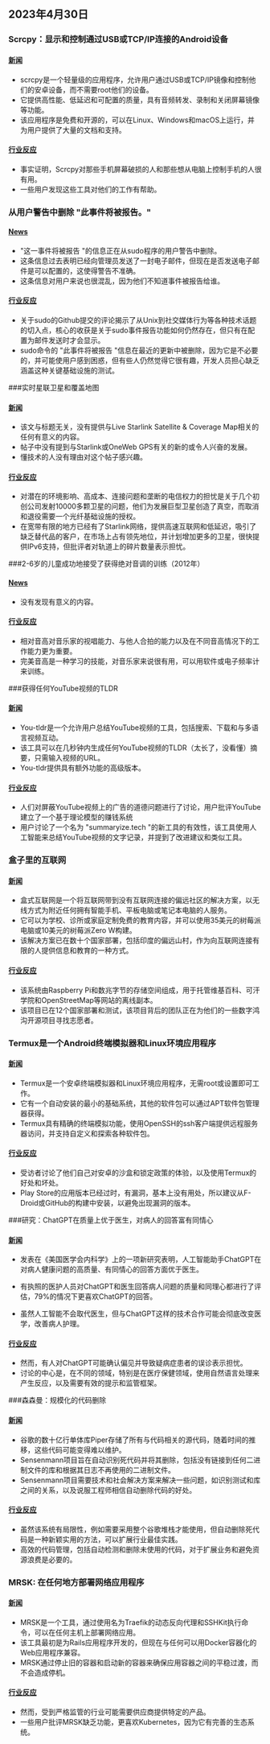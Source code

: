 

<CallToAction />

<Steps>

## 2023年4月30日

### Scrcpy：显示和控制通过USB或TCP/IP连接的Android设备

#### [新闻](https://github.com/Genymobile/scrcpy)

- scrcpy是一个轻量级的应用程序，允许用户通过USB或TCP/IP镜像和控制他们的安卓设备，而不需要root他们的设备。
- 它提供高性能、低延迟和可配置的质量，具有音频转发、录制和关闭屏幕镜像等功能。
- 该应用程序是免费和开源的，可以在Linux、Windows和macOS上运行，并为用户提供了大量的文档和支持。

#### [行业反应](http://news.ycombinator.com/item?id=35749366)

- 事实证明，Scrcpy对那些手机屏幕破损的人和那些想从电脑上控制手机的人很有用。
- 一些用户发现这些工具对他们的工作有帮助。

### 从用户警告中删除 "此事件将被报告。"

#### [News](https://github.com/sudo-project/sudo/commit/6aa320c96a37613663e8de4c275bd6c490466b01)

- "这一事件将被报告 "的信息正在从sudo程序的用户警告中删除。
- 这条信息过去表明已经向管理员发送了一封电子邮件，但现在是否发送电子邮件是可以配置的，这使得警告不准确。
- 这条信息对用户来说也很混乱，因为他们不知道事件被报告给谁。

#### [行业反应](http://news.ycombinator.com/item?id=35752237)

- 关于sudo的Github提交的评论揭示了从Unix到社交媒体行为等各种技术话题的切入点，核心的收获是关于sudo事件报告功能如何仍然存在，但只有在配置为邮件发送时才会显示。
- sudo命令的 "此事件将被报告 "信息在最近的更新中被删除，因为它是不必要的，并可能使用户感到困惑，但有些人仍然觉得它很有趣，开发人员担心缺乏涵盖这种关键基础设施的测试。

###实时星联卫星和覆盖地图

#### [新闻](https://satellitemap.space/)

- 该文与标题无关，没有提供与Live Starlink Satellite & Coverage Map相关的任何有意义的内容。
- 帖子中没有提到与Starlink或OneWeb GPS有关的新的或令人兴奋的发展。
- 懂技术的人没有理由对这个帖子感兴趣。

#### [行业反应](http://news.ycombinator.com/item?id=35749130)

- 对潜在的环境影响、高成本、连接问题和垄断的电信权力的担忧是关于几个初创公司发射10000多颗卫星的问题，他们为发展巨型卫星创造了真空，而取消和退役需要一个光纤基础设施的授权。
- 在宽带有限的地方已经有了Starlink网络，提供高速互联网和低延迟，吸引了缺乏替代品的客户，在市场上占有领先地位，并计划增加更多的卫星，很快提供IPv6支持，但批评者对轨道上的碎片数量表示担忧。

###2-6岁的儿童成功地接受了获得绝对音调的训练（2012年）

#### [News](https://journals.sagepub.com/doi/abs/10.1177/0305735612463948)

- 没有发现有意义的内容。

#### [行业反应](http://news.ycombinator.com/item?id=35753838)

- 相对音高对音乐家的视唱能力、与他人合拍的能力以及在不同音高情况下的工作能力更为重要。
- 完美音高是一种学习的技能，对音乐家来说很有用，可以用软件或电子频率计来训练。

###获得任何YouTube视频的TLDR

#### [新闻](https://www.you-tldr.com/)

- You-tldr是一个允许用户总结YouTube视频的工具，包括搜索、下载和与多语言视频互动。
- 该工具可以在几秒钟内生成任何YouTube视频的TLDR（太长了，没看懂）摘要，只需输入视频的URL。
- You-tldr提供具有额外功能的高级版本。

#### [行业反应](http://news.ycombinator.com/item?id=35754793)

- 人们对屏蔽YouTube视频上的广告的道德问题进行了讨论，用户批评YouTube建立了一个基于理论模型的赚钱系统
- 用户讨论了一个名为 "summaryize.tech "的新工具的有效性，该工具使用人工智能来总结YouTube视频的文字记录，并提到了改进建议和类似工具。

### 盒子里的互联网

#### [新闻](https://internet-in-a-box.org/)

- 盒式互联网是一个将互联网带到没有互联网连接的偏远社区的解决方案，以无线方式为附近任何拥有智能手机、平板电脑或笔记本电脑的人服务。
- 它可以为学校、诊所或家庭定制免费的教育内容，并可以使用35美元的树莓派电脑或10美元的树莓派Zero W构建。
- 该解决方案已在数十个国家部署，包括印度的偏远山村，作为向互联网连接有限的人提供信息和教育的一种方式。

#### [行业反应](http://news.ycombinator.com/item?id=35750165)

- 该系统由Raspberry Pi和数兆字节的存储空间组成，用于托管维基百科、可汗学院和OpenStreetMap等网站的离线副本。
- 该项目已在12个国家部署和测试，该项目背后的团队正在为他们的一些数字鸿沟开源项目寻找志愿者。

### Termux是一个Android终端模拟器和Linux环境应用程序

#### [新闻](https://termux.dev/en/)

- Termux是一个安卓终端模拟器和Linux环境应用程序，无需root或设置即可工作。
- 它有一个自动安装的最小的基础系统，其他的软件包可以通过APT软件包管理器获得。
- Termux具有精确的终端模拟功能，使用OpenSSH的ssh客户端提供远程服务器访问，并支持自定义和探索各种软件包。

#### [行业反应](http://news.ycombinator.com/item?id=35752756)

- 受访者讨论了他们自己对安卓的沙盒和锁定政策的体验，以及使用Termux的好处和坏处。
- Play Store的应用版本已经过时，有漏洞，基本上没有用处，所以建议从F-Droid或GitHub的构建中安装，以避免出现漏洞的版本。

###研究：ChatGPT在质量上优于医生，对病人的回答富有同情心

#### [新闻](https://today.ucsd.edu/story/study-finds-chatgpt-outperforms-physicians-in-high-quality-empathetic-answers-to-patient-questions)

- 发表在《美国医学会内科学》上的一项新研究表明，人工智能助手ChatGPT在对病人健康问题的高质量、有同情心的回答方面优于医生。

- 有执照的医护人员对ChatGPT和医生回答病人问题的质量和同理心都进行了评估，79%的情况下更喜欢ChatGPT的回答。

- 虽然人工智能不会取代医生，但与ChatGPT这样的技术合作可能会彻底改变医学，改善病人护理。

#### [行业反应](http://news.ycombinator.com/item?id=35751276)

- 然而，有人对ChatGPT可能确认偏见并导致疑病症患者的误诊表示担忧。
- 讨论的中心是，在不同的领域，特别是在医疗保健领域，使用自然语言处理来产生反应，以及需要有效的提示和监管框架。

###森森曼：规模化的代码删除

#### [新闻](https://testing.googleblog.com/2023/04/sensenmann-code-deletion-at-scale.html)

- 谷歌的数十亿行单体库Piper存储了所有与代码相关的源代码，随着时间的推移，这些代码可能变得难以维护。
- Sensenmann项目旨在自动识别死代码并将其删除，包括没有链接到任何二进制文件的库和根据其日志不再使用的二进制文件。
- Sensenmann项目需要技术和社会解决方案来解决一些问题，如识别测试和库之间的关系，以及说服工程师相信自动删除代码的好处。

#### [行业反应](http://news.ycombinator.com/item?id=35755841)

- 虽然该系统有局限性，例如需要采用整个谷歌堆栈才能使用，但自动删除死代码是一种新颖实用的方法，可以扩展行业最佳实践。
- 高效的代码管理，包括自动检测和删除未使用的代码，对于扩展业务和避免资源浪费是必要的。

### MRSK: 在任何地方部署网络应用程序

#### [新闻](https://mrsk.dev/)

- MRSK是一个工具，通过使用名为Traefik的动态反向代理和SSHKit执行命令，可以在任何主机上部署网络应用。
- 该工具最初是为Rails应用程序开发的，但现在与任何可以用Docker容器化的Web应用程序兼容。
- MRSK通过停止旧的容器和启动新的容器来确保应用容器之间的平稳过渡，而不会造成停机。

#### [行业反应](http://news.ycombinator.com/item?id=35753106)

- 然而，受到严格监管的行业可能需要供应商提供特定的产品。
- 一些用户批评MRSK缺乏功能，更喜欢Kubernetes，因为它有完善的生态系统。

</Steps>